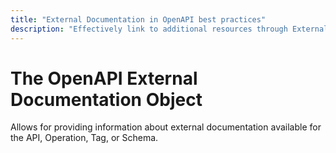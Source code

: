 ```yaml
---
title: "External Documentation in OpenAPI best practices"
description: "Effectively link to additional resources through External Documentation in OpenAPI to provide comprehensive API references and guides."
---
```



# The OpenAPI External Documentation Object

Allows for providing information about external documentation available for the API, Operation, Tag, or Schema.

<Table
  data={[
    { field: "url", type: "String", required: "✅", description: "A URL to the external documentation." },
    { field: "description", type: "String", required: "", description: "A description of the external documentation. [CommonMark syntax](https://spec.commonmark.org/) can be used to provide a rich description." },
    { field: "x-*", type: "[Extensions](/openapi/extensions)", required: "", description: "Any number of extension fields can be added to the external documentation object that can be used by tooling and vendors." }
  ]}
  columns={[
    { key: "field", header: "Field" },
    { key: "type", header: "Type" },
    { key: "required", header: "Required" },
    { key: "description", header: "Description" }
  ]}
/>
